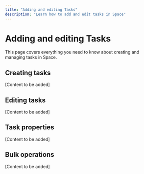 ```yaml
---
title: "Adding and editing Tasks"
description: "Learn how to add and edit tasks in Space"
---
```


# Adding and editing Tasks

This page covers everything you need to know about creating and managing tasks in Space.

## Creating tasks

[Content to be added]

## Editing tasks

[Content to be added]

## Task properties

[Content to be added]

## Bulk operations

[Content to be added]